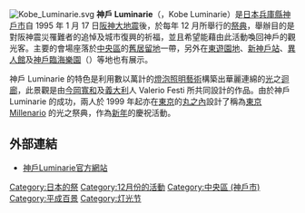 {{unreferenced|time=2012-09-07T12:46:09+00:00}}
[[File:Kobe_Luminarie.svg|thumb]]
{{commons|Category:Kobe Luminarie}}
'''神戶 Luminarie'''（{{lang|ja|神戸ルミナリエ}}，Kobe Luminarie）是[[日本|日本]][[兵庫縣|兵庫縣]][[神戶市|神戶市]]自 1995 年 1 月 17 日[[阪神大地震|阪神大地震]]後，於每年 12 月所舉行的[[祭_(日本)|祭典]]，舉辦目的是對阪神震災罹難者的追悼及城市復興的祈福，並且希望能藉由此活動喚回神戶的觀光客。主要的會場座落於[[中央區_(神戶市)|中央區]]的[[舊居留地|舊居留地]]一帶，另外在[[東遊園地|東遊園地]]、[[新神戶站|新神戶站]]、[[異人館|異人館]]及[[神戶臨海樂園|神戶臨海樂園]]（{{lang|ja|神戸ハーバーランド}}）等地也有展示。

神戶 Luminarie 的特色是利用數以萬計的[[燈泡|燈泡]][[照明藝術|照明藝術]]構築出華麗連綿的[[光|光]]之[[迴廊|迴廊]]，此景觀是由[[今岡寬和|今岡寬和]]及[[義大利|義大利]]人 Valerio Festi 所共同設計的作品。由於神戶 Luminarie 的成功，兩人於 1999 年起亦在[[東京|東京]]的[[丸之內|丸之內]]設計了稱為[[東京_Millenario|東京 Millenario]] 的光之祭典，作為[[新年|新年]]的慶祝活動。

==外部連結==
*[http://www.kobe-luminarie.jp/ 神戶Luminarie官方網站] {{Wayback|url=http://www.kobe-luminarie.jp/ |date=20210203191041 }}

{{DEFAULTSORT:Kobe Luminarie}}
[[Category:日本的祭|Category:日本的祭]]
[[Category:12月份的活動|Category:12月份的活動]]
[[Category:中央區_(神戶市)|Category:中央區 (神戶市)]]
[[Category:平成百景|Category:平成百景]]
[[Category:灯光节|Category:灯光节]]